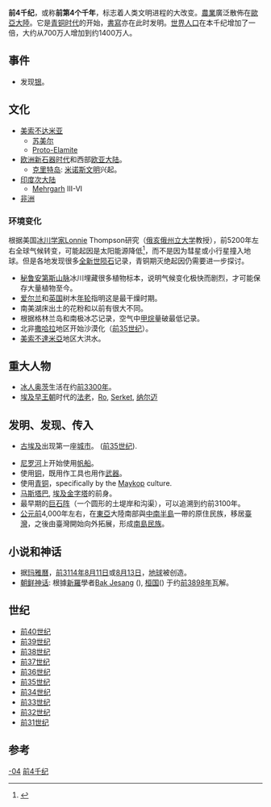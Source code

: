 {{refimprove|time=2018-04-19T02:07:01+00:00}}
{{Millenniumbox|-4}}
'''前4千纪'''，或称'''前第4个千年'''，标志着人类文明进程的大改变。[[農業|農業]]廣泛散佈在[[歐亞大陸|歐亞大陸]]。它是[[青铜时代|青铜时代]]的开始，[[書寫|書寫]]亦在此时发明。[[世界人口|世界人口]]在本千纪增加了一倍，大约从700万人增加到约1400万人。

==事件==
* 发现[[银|银]]。

==文化==
*[[美索不达米亚|美索不达米亚]]
**[[苏美尔|苏美尔]]
**[[Proto-Elamite|Proto-Elamite]]
*[[欧洲新石器时代|欧洲新石器时代]]和西部[[欧亚大陆|欧亚大陆]]。
** [[克里特岛|克里特岛]]: [[米诺斯文明|米诺斯文明]]兴起。
*[[印度次大陆|印度次大陆]]
**[[Mehrgarh|Mehrgarh]] III-VI
*[[非洲|非洲]]
===环境变化===
根据美国[[冰川学|冰川学家]]Lonnie Thompson研究（[[俄亥俄州立大学|俄亥俄州立大学]]教授），前5200年左右全球气候转变，可能起因是太阳能源降低<ref>{{Cite web |url=http://www.news-about-space.org/story/2409.html |title=前3200年气候变化 |accessdate=2006-08-04 |archive-date=2008-01-15 |archive-url=https://web.archive.org/web/20080115112153/http://www.news-about-space.org/story/2409.html |dead-url=no }}</ref>，而不是因为彗星或小行星撞入地球。但是各地发现很多[[全新世|全新世]][[陨石|陨石]]记录，青铜期灭绝起因仍需要进一步探讨。

*[[秘鲁|秘鲁]][[安第斯山脉|安第斯山脉]]冰川埋藏很多植物标本，说明气候变化极快而剧烈，才可能保存大量植物至今。
*[[爱尔兰|爱尔兰]]和[[英国|英国]]树木[[年轮|年轮]]指明这是最干燥时期。
*南美湖床出土的花粉和以前有很大不同。
*根据格林兰岛和南极冰芯记录，空气中[[甲烷|甲烷]]量破最低记录。
*北非[[撒哈拉|撒哈拉]]地区开始沙漠化（[[前35世纪|前35世纪]]）。
*[[美索不達米亞|美索不達米亞]]地区大洪水。

==重大人物==

* [[冰人奥茨|冰人奥茨]]生活在约[[前3300年|前3300年]]。
* [[埃及|埃及]][[早王朝|早王朝]]时代的[[法老|法老]]，[[艾拉-荷尔|Ro]], [[卡_(前王朝法老)|Serket]], [[纳尔迈|纳尔迈]]

==发明、发现、传入==
* [[古埃及|古埃及]]出现第一座[[城市|城市]]。 ([[前35世纪|前35世纪]]).

* [[尼罗河|尼罗河]]上开始使用[[帆船|帆船]]。
* 使用[[铜|铜]]，既用作工具也用作[[武器|武器]]。
* 使用[[青铜|青铜]]，specifically by the [[Maykop|Maykop]] culture.
* [[马斯塔巴|马斯塔巴]], [[埃及金字塔|埃及金字塔]]的前身。
* 最早期的[[巨石阵|巨石阵]]（一个圆形的土堤岸和沟渠），可以追溯到约前3100年。
* [[公元前|公元前]]4,000年左右，在[[東亞|東亞]]大陸南部與[[中南半島|中南半島]]一帶的原住民族，移居[[臺灣|臺灣]]，之後由臺灣開始向外拓展，形成[[南島民族|南島民族]]。

==小说和神话==
* 据[[玛雅曆|玛雅曆]]，[[前3114年|前3114年]][[8月11日|8月11日]]或[[8月13日|8月13日]]，[[地球|地球]]被创造。
* [[朝鲜神话|朝鲜神话]]: 根據[[新羅|新羅]]學者[[Bak_Jesang|Bak Jesang]] ({{lang|ko|박제상}}), [[桓国|桓国]]({{lang|ko|桓國}}) 于约[[前3898年|前3898年]]瓦解。

==世纪==

* [[前40世纪|前40世纪]]
* [[前39世纪|前39世纪]]
* [[前38世纪|前38世纪]]
* [[前37世纪|前37世纪]]
* [[前36世纪|前36世纪]]
* [[前35世纪|前35世纪]]
* [[前34世纪|前34世纪]]
* [[前33世纪|前33世纪]]
* [[前32世纪|前32世纪]]
* [[前31世纪|前31世纪]]

==参考==
{{reflist}}
{{千纪}}
[[Category:千纪|-04]]
[[Category:前4千纪|]]